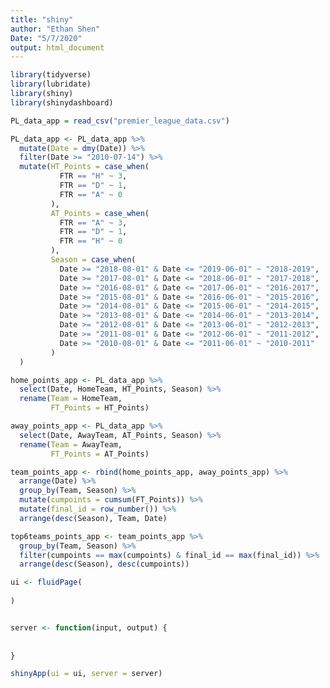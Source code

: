 ```yaml
---
title: "shiny"
author: "Ethan Shen"
Date: "5/7/2020"
output: html_document
---
```


```r
library(tidyverse)
library(lubridate)
library(shiny)
library(shinydashboard)
```


```r
PL_data_app = read_csv("premier_league_data.csv") 

PL_data_app <- PL_data_app %>%
  mutate(Date = dmy(Date)) %>%
  filter(Date >= "2010-07-14") %>%
  mutate(HT_Points = case_when(
           FTR == "H" ~ 3,
           FTR == "D" ~ 1,
           FTR == "A" ~ 0
         ),
         AT_Points = case_when(
           FTR == "A" ~ 3,
           FTR == "D" ~ 1,
           FTR == "H" ~ 0
         ),
         Season = case_when(
           Date >= "2018-08-01" & Date <= "2019-06-01" ~ "2018-2019",
           Date >= "2017-08-01" & Date <= "2018-06-01" ~ "2017-2018",
           Date >= "2016-08-01" & Date <= "2017-06-01" ~ "2016-2017",
           Date >= "2015-08-01" & Date <= "2016-06-01" ~ "2015-2016",
           Date >= "2014-08-01" & Date <= "2015-06-01" ~ "2014-2015",
           Date >= "2013-08-01" & Date <= "2014-06-01" ~ "2013-2014",
           Date >= "2012-08-01" & Date <= "2013-06-01" ~ "2012-2013",
           Date >= "2011-08-01" & Date <= "2012-06-01" ~ "2011-2012",
           Date >= "2010-08-01" & Date <= "2011-06-01" ~ "2010-2011"
         )
  )
```

```r
home_points_app <- PL_data_app %>%
  select(Date, HomeTeam, HT_Points, Season) %>%
  rename(Team = HomeTeam,
         FT_Points = HT_Points)

away_points_app <- PL_data_app %>%
  select(Date, AwayTeam, AT_Points, Season) %>%
  rename(Team = AwayTeam,
         FT_Points = AT_Points)
```

```r
team_points_app <- rbind(home_points_app, away_points_app) %>%
  arrange(Date) %>%
  group_by(Team, Season) %>%
  mutate(cumpoints = cumsum(FT_Points)) %>%
  mutate(final_id = row_number()) %>%
  arrange(desc(Season), Team, Date) 

top6teams_points_app <- team_points_app %>%
  group_by(Team, Season) %>%
  filter(cumpoints == max(cumpoints) & final_id == max(final_id)) %>%
  arrange(desc(Season), desc(cumpoints))
```


```r
ui <- fluidPage(
  
)


server <- function(input, output) {
  
  
}

shinyApp(ui = ui, server = server)

```

